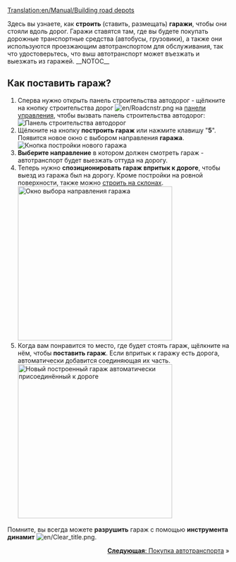 [[Translation:en/Manual/Building road depots]]
{{ru/Необходимо сделать|поменять картинки}}
{{ru/Учебник}}

Здесь вы узнаете, как '''строить''' (ставить, размещать) '''гаражи''', чтобы они стояли вдоль дорог.
Гаражи ставятся там, где вы будете покупать дорожные транспортные средства (автобусы, грузовики), а также они используются проезжающим автотранспортом для обслуживания, так что удостоверьтесь, что выш автотранспорт может въезжать и выезжать из гаражей.
__NOTOC__
== Как поставить гараж? ==
# Сперва нужно открыть панель строительства автодорог - щёлкните на кнопку строительства дорог [[File:en/Roadcnstr.png]] на [[ru/Manual/Интерфейс игры#panel-upravleniia|панели управления]], чтобы вызвать панель строительства автодорог:<br/>[[File:en/Road constructionnew.png|none|frame|Панель строительства автодорог]]
# Щёлкните на кнопку '''построить гараж''' или нажмите клавишу "'''5'''". Появится новое окно с выбором направления '''гаража'''.<br/>[[File:en/New road depot.png|none|frame|Кнопка постройки нового гаража]]
# '''Выберите направление''' в котором должен смотреть гараж - автотранспорт будет выезжать оттуда на дорогу.
# Теперь нужно '''спозиционировать гараж впритык к дороге''', чтобы выезд из гаража был на дорогу. Кроме постройки на ровной поверхности, также можно [[ru/Archive/Manual/Settings/Строить на склонах|строить на склонах]].<br/>[[File:en/Road depot direction.png|none|thumb|350px|Окно выбора направления гаража]]
# Когда вам понравится то место, где будет стоять гараж, щёлкните на нём, чтобы '''поставить гараж'''. Если впритык к гаражу есть дорога, автоматически добавится соединяющая их часть.<br/>[[File:en/Tutorial bus 4.png|none|thumb|350px|Новый построенный гараж автоматически присоединённый к дороге]]

Помните, вы всегда можете '''разрушить''' гараж с помощью '''инструмента динамит''' [[File:en/Clear title.png]].

<span style="float: right">[[ru/Manual/Покупка и продажа автотранспорта|'''Следующая''': Покупка автотранспорта]] &raquo;</span>
